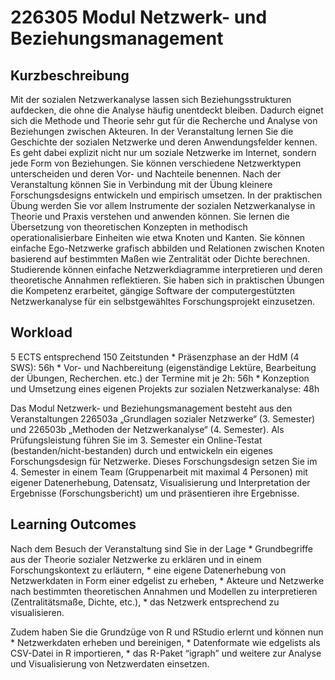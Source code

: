 # 226305 Modul Netzwerk- und Beziehungsmanagement

## Kurzbeschreibung
Mit der sozialen Netzwerkanalyse lassen sich Beziehungsstrukturen aufdecken, die ohne die Analyse häufig unentdeckt bleiben. Dadurch eignet sich die Methode und Theorie sehr gut für die Recherche und Analyse von Beziehungen zwischen Akteuren. 
In der Veranstaltung lernen Sie die Geschichte der sozialen Netzwerke und deren Anwendungsfelder kennen. Es geht dabei explizit nicht nur um soziale Netzwerke im Internet, sondern jede Form von Beziehungen. Sie können verschiedene Netzwerktypen unterscheiden und deren Vor- und Nachteile benennen. Nach der Veranstaltung können Sie in Verbindung mit der Übung kleinere Forschungsdesigns entwickeln und empirisch umsetzen.
In der praktischen Übung werden Sie vor allem Instrumente der sozialen Netzwerkanalyse in Theorie und Praxis verstehen und anwenden können. Sie lernen die Übersetzung von theoretischen Konzepten in methodisch operationalisierbare Einheiten wie etwa Knoten und Kanten. Sie können einfache Ego-Netzwerke grafisch abbilden und Relationen zwischen Knoten basierend auf bestimmten Maßen wie Zentralität oder Dichte berechnen. Studierende können einfache Netzwerkdiagramme interpretieren und deren theoretische Annahmen reflektieren. Sie haben sich in praktischen Übungen die Kompetenz erarbeitet, gängige Software der computergestützten Netzwerkanalyse für ein selbstgewähltes Forschungsprojekt einzusetzen.

## Workload
5 ECTS entsprechend 150 Zeitstunden
* Präsenzphase an der HdM (4 SWS): 56h
* Vor- und Nachbereitung (eigenständige Lektüre, Bearbeitung der Übungen, Recherchen. etc.) der Termine mit je 2h: 56h
* Konzeption und Umsetzung eines eigenen Projekts zur sozialen Netzwerkanalyse: 48h

Das Modul Netzwerk- und Beziehungsmanagement besteht aus den Veranstaltungen 226503a „Grundlagen sozialer Netzwerke“ (3. Semester) und 226503b „Methoden der Netzwerkanalyse“ (4. Semester). Als Prüfungsleistung führen Sie im 3. Semester ein Online-Testat (bestanden/nicht-bestanden) durch  und entwickeln ein eigenes Forschungsdesign für Netzwerke. Dieses Forschungsdesign setzen Sie im 4. Semester in einem Team (Gruppenarbeit mit maximal 4 Personen) mit eigener Datenerhebung, Datensatz, Visualisierung und Interpretation der Ergebnisse (Forschungsbericht) um und präsentieren ihre Ergebnisse.

## Learning Outcomes
Nach dem Besuch der Veranstaltung sind Sie in der Lage
* Grundbegriffe aus der Theorie sozialer Netzwerke zu erklären und in einem Forschungskontext zu erläutern,
* eine eigene Datenerhebung von Netzwerkdaten in Form einer edgelist zu erheben,
* Akteure und Netzwerke nach bestimmten theoretischen Annahmen und Modellen zu interpretieren (Zentralitätsmaße, Dichte, etc.),
* das Netzwerk entsprechend zu visualisieren.

Zudem haben Sie die Grundzüge von R und RStudio erlernt und können nun
* Netzwerkdaten erheben und bereinigen,
* Datenformate wie edgelists als CSV-Datei in R importieren,
* das R-Paket "igraph" und weitere zur Analyse und Visualisierung von Netzwerdaten einsetzen.
